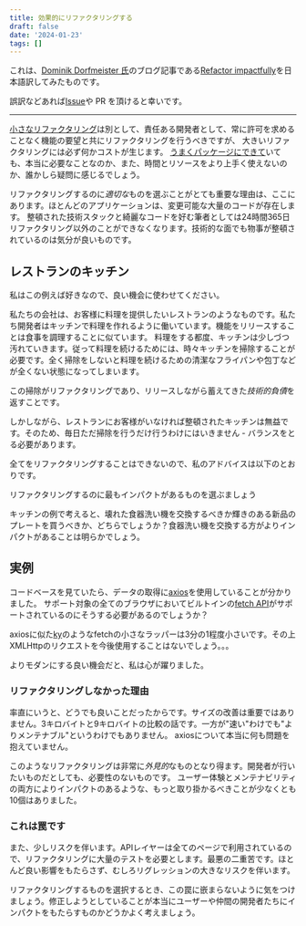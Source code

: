 ```yaml
---
title: 効果的にリファクタリングする
draft: false
date: '2024-01-23'
tags: []
---
```


これは、[Dominik Dorfmeister 氏](https://tkdodo.eu/)のブログ記事である[Refactor impactfully](https://tkdodo.eu/blog/refactor-impactfully)を日本語訳してみたものです。

誤訳などあれば[Issue](https://github.com/makotot/makotot.dev/issues/new)や PR を頂けると幸いです。

---

[小さなリファクタリング](https://tkdodo.eu/blog/always-provide-customer-value#the-small-ones)は別として、責任ある開発者として、常に許可を求めることなく機能の要望と共にリファクタリングを行うべきですが、
大きいリファクタリングには必ず何かコストが生じます。
[うまくパッケージにできて](https://tkdodo.eu/blog/always-provide-customer-value#the-right-package)いても、本当に必要なことなのか、また、時間とリソースをより上手く使えないのか、誰かしら疑問に感じるでしょう。

リファクタリングするのに*適切な*ものを選ぶことがとても重要な理由は、ここにあります。ほとんどのアプリケーションは、変更可能な大量のコードが存在します。
整頓された技術スタックと綺麗なコードを好む筆者としては24時間365日リファクタリング以外のことができなくなります。技術的な面でも物事が整頓されているのは気分が良いものです。

## レストランのキッチン

私はこの例えば好きなので、良い機会に使わせてください。

私たちの会社は、お客様に料理を提供したいレストランのようなものです。私たち開発者はキッチンで料理を作れるように働いています。機能をリリースすることは食事を調理することに似ています。
料理をする都度、キッチンは少しづつ汚れていきます。従って料理を続けるためには、時々キッチンを掃除することが必要です。全く掃除をしないと料理を続けるための清潔なフライパンや包丁などが全くない状態になってしまいます。

この掃除がリファクタリングであり、リリースしながら蓄えてきた*技術的負債*を返すことです。

しかしながら、レストランにお客様がいなければ整頓されたキッチンは無益です。そのため、毎日ただ掃除を行うだけ行うわけにはいきません - バランスをとる必要があります。

全てをリファクタリングすることはできないので、私のアドバイスは以下のとおりです。

<Callout>
  リファクタリングするのに最もインパクトがあるものを選ぶましょう
</Callout>

キッチンの例で考えると、壊れた食器洗い機を交換するべきか輝きのある新品のプレートを買うべきか、どちらでしょうか？食器洗い機を交換する方がよりインパクトがあることは明らかでしょう。

## 実例

コードベースを見ていたら、データの取得に[axios](https://github.com/axios/axios)を使用していることが分かりました。
サポート対象の全てのブラウザにおいてビルトインの[fetch API](https://developer.mozilla.org/en-US/docs/Web/API/Fetch_API)がサポートされているのにそうする必要があるのでしょうか？

axiosに似た[ky](https://github.com/sindresorhus/ky)のようなfetchの小さなラッパーは3分の1程度小さいです。その上XMLHttpのリクエストを今後使用することはないでしょう。。。

よりモダンにする良い機会だと、私は心が躍りました。

### リファクタリングしなかった理由

率直にいうと、どうでも良いことだったからです。サイズの改善は重要ではありません。3キロバイトと9キロバイトの比較の話です。一方が"速い"わけでも"よりメンテナブル"というわけでもありません。
axiosについて本当に何も問題を抱えていません。

このようなリファクタリングは非常に*外見的*なものとなり得ます。開発者が行いたいものだとしても、必要性のないものです。
ユーザー体験とメンテナビリティの両方によりインパクトのあるような、もっと取り掛かるべきことが少なくとも10個はありました。

### これは罠です

また、少しリスクを伴います。APIレイヤーは全てのページで利用されているので、リファクタリングに大量のテストを必要とします。最悪の二重苦です。ほとんど良い影響をもたらさず、むしろリグレッションの大きなリスクを伴います。

リファクタリングするものを選択するとき、この罠に嵌まらないように気をつけましょう。修正しようとしていることが本当にユーザーや仲間の開発者たちにインパクトをもたらすものかどうかよく考えましょう。
